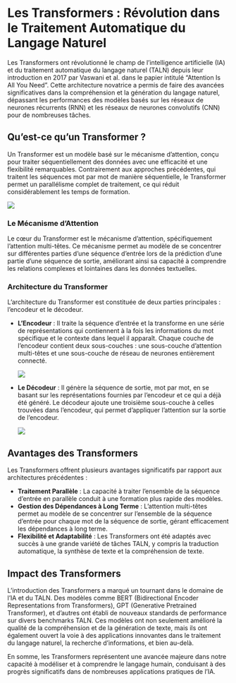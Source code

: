 # Les Transformers : Révolution dans le Traitement Automatique du Langage Naturel

Les Transformers ont révolutionné le champ de l'intelligence artificielle (IA) et du traitement automatique du langage naturel (TALN) depuis leur introduction en 2017 par Vaswani et al. dans le papier intitulé "Attention Is All You Need". Cette architecture novatrice a permis de faire des avancées significatives dans la compréhension et la génération du langage naturel, dépassant les performances des modèles basés sur les réseaux de neurones récurrents (RNN) et les réseaux de neurones convolutifs (CNN) pour de nombreuses tâches.

## Qu'est-ce qu'un Transformer ?

Un Transformer est un modèle basé sur le mécanisme d'attention, conçu pour traiter séquentiellement des données avec une efficacité et une flexibilité remarquables. Contrairement aux approches précédentes, qui traitent les séquences mot par mot de manière séquentielle, le Transformer permet un parallélisme complet de traitement, ce qui réduit considérablement les temps de formation.

![](images/attention_research_1-768x1082.png)

### Le Mécanisme d'Attention

Le cœur du Transformer est le mécanisme d'attention, spécifiquement l'attention multi-têtes. Ce mécanisme permet au modèle de se concentrer sur différentes parties d'une séquence d'entrée lors de la prédiction d'une partie d'une séquence de sortie, améliorant ainsi sa capacité à comprendre les relations complexes et lointaines dans les données textuelles.

### Architecture du Transformer

L'architecture du Transformer est constituée de deux parties principales : l'encodeur et le décodeur.

-   **L'Encodeur** : Il traite la séquence d'entrée et la transforme en une série de représentations qui contiennent à la fois les informations du mot spécifique et le contexte dans lequel il apparaît. Chaque couche de l'encodeur contient deux sous-couches : une sous-couche d'attention multi-têtes et une sous-couche de réseau de neurones entièrement connecté.

    ![](images/transformer_1.png)

-   **Le Décodeur** : Il génère la séquence de sortie, mot par mot, en se basant sur les représentations fournies par l'encodeur et ce qui a déjà été généré. Le décodeur ajoute une troisième sous-couche à celles trouvées dans l'encodeur, qui permet d'appliquer l'attention sur la sortie de l'encodeur.

    ![](images/transformer_2-768x1082.png)

## Avantages des Transformers

Les Transformers offrent plusieurs avantages significatifs par rapport aux architectures précédentes :

-   **Traitement Parallèle** : La capacité à traiter l'ensemble de la séquence d'entrée en parallèle conduit à une formation plus rapide des modèles.
-   **Gestion des Dépendances à Long Terme** : L'attention multi-têtes permet au modèle de se concentrer sur l'ensemble de la séquence d'entrée pour chaque mot de la séquence de sortie, gérant efficacement les dépendances à long terme.
-   **Flexibilité et Adaptabilité** : Les Transformers ont été adaptés avec succès à une grande variété de tâches TALN, y compris la traduction automatique, la synthèse de texte et la compréhension de texte.

## Impact des Transformers

L'introduction des Transformers a marqué un tournant dans le domaine de l'IA et du TALN. Des modèles comme BERT (Bidirectional Encoder Representations from Transformers), GPT (Generative Pretrained Transformer), et d'autres ont établi de nouveaux standards de performance sur divers benchmarks TALN. Ces modèles ont non seulement amélioré la qualité de la compréhension et de la génération de texte, mais ils ont également ouvert la voie à des applications innovantes dans le traitement du langage naturel, la recherche d'informations, et bien au-delà.

En somme, les Transformers représentent une avancée majeure dans notre capacité à modéliser et à comprendre le langage humain, conduisant à des progrès significatifs dans de nombreuses applications pratiques de l'IA.
